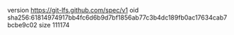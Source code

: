 version https://git-lfs.github.com/spec/v1
oid sha256:61814974917bb4fc6d6b9d7bf1856ab77c3b4dc189fb0ac17634cab7bcbe9c02
size 111174
